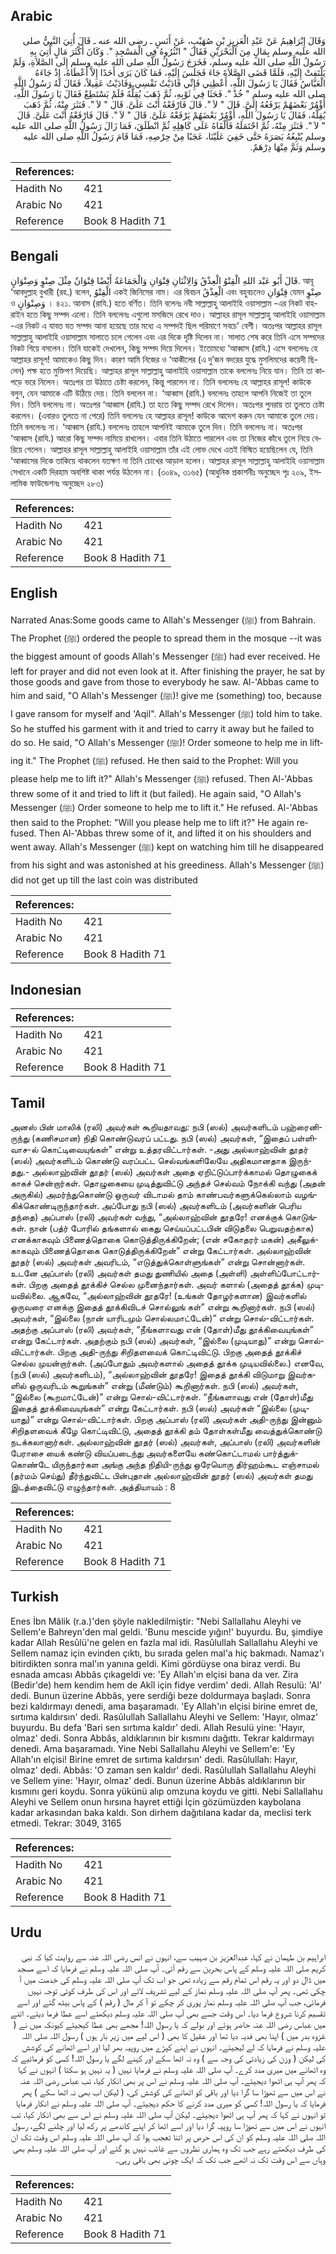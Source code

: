 ## Arabic


<div dir="rtl" lang="ar" style={{fontSize:'larger',backgroundColor:'#f8f9fa',padding:20}}>
وَقَالَ إِبْرَاهِيمُ عَنْ عَبْدِ الْعَزِيزِ بْنِ صُهَيْبٍ، عَنْ أَنَسٍ ـ رضى الله عنه ـ قَالَ أُتِيَ النَّبِيُّ صلى الله عليه وسلم بِمَالٍ مِنَ الْبَحْرَيْنِ فَقَالَ ‏"‏ انْثُرُوهُ فِي الْمَسْجِدِ ‏"‏‏.‏ وَكَانَ أَكْثَرَ مَالٍ أُتِيَ بِهِ رَسُولُ اللَّهِ صلى الله عليه وسلم، فَخَرَجَ رَسُولُ اللَّهِ صلى الله عليه وسلم إِلَى الصَّلاَةِ، وَلَمْ يَلْتَفِتْ إِلَيْهِ، فَلَمَّا قَضَى الصَّلاَةَ جَاءَ فَجَلَسَ إِلَيْهِ، فَمَا كَانَ يَرَى أَحَدًا إِلاَّ أَعْطَاهُ، إِذْ جَاءَهُ الْعَبَّاسُ فَقَالَ يَا رَسُولَ اللَّهِ، أَعْطِنِي فَإِنِّي فَادَيْتُ نَفْسِي وَفَادَيْتُ عَقِيلاً، فَقَالَ لَهُ رَسُولُ اللَّهِ صلى الله عليه وسلم ‏"‏ خُذْ ‏"‏‏.‏ فَحَثَا فِي ثَوْبِهِ، ثُمَّ ذَهَبَ يُقِلُّهُ فَلَمْ يَسْتَطِعْ فَقَالَ يَا رَسُولَ اللَّهِ، أُؤْمُرْ بَعْضَهُمْ يَرْفَعُهُ إِلَىَّ‏.‏ قَالَ ‏"‏ لاَ ‏"‏‏.‏ قَالَ فَارْفَعْهُ أَنْتَ عَلَىَّ‏.‏ قَالَ ‏"‏ لاَ ‏"‏‏.‏ فَنَثَرَ مِنْهُ، ثُمَّ ذَهَبَ يُقِلُّهُ، فَقَالَ يَا رَسُولَ اللَّهِ، أُؤْمُرْ بَعْضَهُمْ يَرْفَعْهُ عَلَىَّ‏.‏ قَالَ ‏"‏ لاَ ‏"‏‏.‏ قَالَ فَارْفَعْهُ أَنْتَ عَلَىَّ‏.‏ قَالَ ‏"‏ لاَ ‏"‏‏.‏ فَنَثَرَ مِنْهُ، ثُمَّ احْتَمَلَهُ فَأَلْقَاهُ عَلَى كَاهِلِهِ ثُمَّ انْطَلَقَ، فَمَا زَالَ رَسُولُ اللَّهِ صلى الله عليه وسلم يُتْبِعُهُ بَصَرَهُ حَتَّى خَفِيَ عَلَيْنَا، عَجَبًا مِنْ حِرْصِهِ، فَمَا قَامَ رَسُولُ اللَّهِ صلى الله عليه وسلم وَثَمَّ مِنْهَا دِرْهَمٌ‏.‏
</div>
<div style={{backgroundColor:'#f8f9fa',padding:20, marginBottom: 10}}><table> <thead> <tr> <th>References:</th> <th></th> </tr> </thead> <tbody><tr><td>Hadith No</td><td>421</td></tr><tr><td>Arabic No</td><td>421</td></tr><tr><td>Reference</td><td>Book 8 Hadith 71</td></tr></tbody></table></div>

## Bengali


<div dir="ltr" lang="bn" style={{fontSize:'larger',backgroundColor:'#f8f9fa',padding:20}}>
قَالَ أَبُو عَبْد اللهِ الْقِنْوُ الْعِذْقُ وَالِاثْنَانِ قِنْوَانِ وَالْجَمَاعَةُ أَيْضًا قِنْوَانٌ مِثْلَ صِنْوٍ وَصِنْوَانٍ. আবূ ‘আবদুল্লাহ বুখারী (রহ.) বলেন, الْقِنْوُ একই জিনিসের নাম। এর দ্বিবচন الْعِذْقُ এবং বহুবচনেও قِنْوَانِ যেমন صِنْوٍ ও وَصِنْوَانٍ । ৪২১. আনাস (রাযি.) হতে বর্ণিত। তিনি বলেনঃ নবী সাল্লাল্লাহু আলাইহি ওয়াসাল্লাম -এর নিকট বাহরাইন হতে কিছু সম্পদ এলো। তিনি বললেনঃ এগুলো মসজিদে রেখে দাও। আল্লাহর রাসূল সাল্লাল্লাহু আলাইহি ওয়াসাল্লাম -এর নিকট এ যাবত যত সম্পদ আনা হয়েছে তার মধ্যে এ সম্পদই ছিল পরিমাণে সবচে’ বেশী। অতঃপর আল্লাহর রাসূল সাল্লাল্লাহু আলাইহি ওয়াসাল্লাম সালাতে চলে গেলেন এবং এর দিকে দৃষ্টি দিলেন না। সালাত শেষ করে তিনি এসে সম্পদের নিকট গিয়ে বসলেন। তিনি যাকেই দেখলেন, কিছু সম্পদ দিয়ে দিলেন। ইতোমধ্যে ‘আব্বাস (রাযি.) এসে বললেনঃ হে আল্লাহর রাসূল! আমাকেও কিছু দিন। কারণ আমি নিজের ও ‘আকীলের (এ দু’জন বদরের যুদ্ধে মুসলিমদের কয়েদী ছিলেন) পক্ষ হতে মুক্তিপণ দিয়েছি। আল্লাহর রাসূল সাল্লাল্লাহু আলাইহি ওয়াসাল্লাম তাকে বললেনঃ নিয়ে যান। তিনি তা কাপড়ে ভরে নিলেন। অতঃপর তা উঠাতে চেষ্টা করলেন, কিন্তু পারলেন না। তিনি বললেনঃ হে আল্লাহর রাসূল! কাউকে বলুন, যেন আমাকে এটি উঠিয়ে দেয়। তিনি বললেন না। ‘আব্বাস (রাযি.) বললেনঃ তাহলে আপনি নিজেই তা তুলে দিন। তিনি বললেনঃ না। অতঃপর ‘আব্বাস (রাযি.) তা হতে কিছু সম্পদ রেখে দিলেন। অতঃপর পুনরায় তা তুলতে চেষ্টা করলেন। (এবারও তুলতে না পেরে) তিনি বললেনঃ হে আল্লাহর রাসূল! কাউকে আদেশ করুন যেন আমাকে তুলে দেয়। তিনি বললেনঃ না। ‘আব্বাস (রাযি.) বললেনঃ তাহলে আপনিই আমাকে তুলে দিন। তিনি বললেনঃ না। অতঃপর ‘আব্বাস (রাযি.) আরো কিছু সম্পদ নামিয়ে রাখলেন। এবার তিনি উঠাতে পারলেন এবং তা নিজের কাঁধে তুলে নিয়ে বেরিয়ে গেলেন। আল্লাহর রাসূল সাল্লাল্লাহু আলাইহি ওয়াসাল্লাম তাঁর এই লোভ দেখে এতই বিস্মিত হয়েছিলেন যে, তিনি ‘আব্বাসের দিকে তাকিয়ে থাকলেন যতক্ষণ না তিনি চোখের আড়াল হলেন। আল্লাহর রাসূল সাল্লাল্লাহু আলাইহি ওয়াসাল্লাম সেখানে একটি দিরহাম অবশিষ্ট থাকা পর্যন্ত উঠলেন না। (৩০৪৯, ৩১৬৫) (আধুনিক প্রকাশনীঃ অনুচ্ছেদ পৃঃ ২০৯, ইসলামিক ফাউন্ডেশনঃ অনুচ্ছেদ ২৮৩)
</div>
<div style={{backgroundColor:'#f8f9fa',padding:20, marginBottom: 10}}><table> <thead> <tr> <th>References:</th> <th></th> </tr> </thead> <tbody><tr><td>Hadith No</td><td>421</td></tr><tr><td>Arabic No</td><td>421</td></tr><tr><td>Reference</td><td>Book 8 Hadith 71</td></tr></tbody></table></div>

## English


<div dir="ltr" lang="en" style={{fontSize:'larger',backgroundColor:'#f8f9fa',padding:20}}>
Narrated Anas:Some goods came to Allah's Messenger (ﷺ) from Bahrain. The Prophet (ﷺ) ordered the people to spread them in the mosque --it was the biggest amount of goods Allah's Messenger (ﷺ) had ever received. He left for prayer and did not even look at it. After finishing the prayer, he sat by those goods and gave from those to everybody he saw. Al-'Abbas came to him and said, "O Allah's Messenger (ﷺ)! give me (something) too, because I gave ransom for myself and 'Aqil". Allah's Messenger (ﷺ) told him to take. So he stuffed his garment with it and tried to carry it away but he failed to do so. He said, "O Allah's Messenger (ﷺ)! Order someone to help me in lifting it." The Prophet (ﷺ) refused. He then said to the Prophet: Will you please help me to lift it?" Allah's Messenger (ﷺ) refused. Then Al-'Abbas threw some of it and tried to lift it (but failed). He again said, "O Allah's Messenger (ﷺ) Order someone to help me to lift it." He refused. Al-'Abbas then said to the Prophet: "Will you please help me to lift it?" He again refused. Then Al-'Abbas threw some of it, and lifted it on his shoulders and went away. Allah's Messenger (ﷺ) kept on watching him till he disappeared from his sight and was astonished at his greediness. Allah's Messenger (ﷺ) did not get up till the last coin was distributed
</div>
<div style={{backgroundColor:'#f8f9fa',padding:20, marginBottom: 10}}><table> <thead> <tr> <th>References:</th> <th></th> </tr> </thead> <tbody><tr><td>Hadith No</td><td>421</td></tr><tr><td>Arabic No</td><td>421</td></tr><tr><td>Reference</td><td>Book 8 Hadith 71</td></tr></tbody></table></div>

## Indonesian


<div dir="ltr" lang="id" style={{fontSize:'larger',backgroundColor:'#f8f9fa',padding:20}}>

</div>
<div style={{backgroundColor:'#f8f9fa',padding:20, marginBottom: 10}}><table> <thead> <tr> <th>References:</th> <th></th> </tr> </thead> <tbody><tr><td>Hadith No</td><td>421</td></tr><tr><td>Arabic No</td><td>421</td></tr><tr><td>Reference</td><td>Book 8 Hadith 71</td></tr></tbody></table></div>

## Tamil


<div dir="ltr" lang="ta" style={{fontSize:'larger',backgroundColor:'#f8f9fa',padding:20}}>
அனஸ் பின் மாலிக் (ரலி) அவர்கள் கூறியதாவது: நபி (ஸல்) அவர்களிடம் பஹ்ரைனி-ருந்து (கணிசமான) நிதி கொண்டுவரப் பட்டது. நபி (ஸல்) அவர்கள், “இதைப் பள்ளிவாச-ல் கொட்டிவையுங்கள்” என்று உத்தரவிட்டார்கள். -அது அல்லாஹ்வின் தூதர் (ஸல்) அவர்களிடம் கொண்டு வரப்பட்ட செல்வங்களிலேயே அதிகமானதாக இருந்தது.- அல்லாஹ்வின் தூதர் (ஸல்) அவர்கள் அதை ஏறிட்டுப்பார்க்காமல் தொழுகைக் காகச் சென்றார்கள். தொழுகையை முடித்துவிட்டு அந்தச் செல்வம் நோக்கி வந்து (அதன் அருகில்) அமர்ந்துகொண்டு ஒருவர் விடாமல் தாம் காண்பவர்களுக்கெல்லாம் வழங்கிக்கொண்டிருந்தார்கள். அப்போது நபி (ஸல்) அவர்களிடம் (அவர்களின் பெரிய தந்தை) அப்பாஸ் (ரலி) அவர்கள் வந்து, “அல்லாஹ்வின் தூதரே! எனக்குக் கொடுங்கள். நான் (பத்ர் போரில் தங்களால் கைது செய்யப்பட்டபின் விடுதலை பெறுவதற்காக) எனக்காகவும் பிணைத்தொகை கொடுத்திருக்கிறேன்; (என் சகோதரர் மகன்) அகீலுக்காகவும் பிணைத்தொகை கொடுத்திருக்கிறேன்” என்று கேட்டார்கள். அல்லாஹ்வின் தூதர் (ஸல்) அவர்கள் அவரிடம், “எடுத்துக்கொள்ளுங்கள்” என்று சொன்னார்கள். உடனே அப்பாஸ் (ரலி) அவர்கள் தமது துணியில் அதை (அள்ளி) அள்ளிப்போட்டார்கள். பிறகு அதைத் தூக்கிச் செல்ல முனைந்தார்கள். அவர் களால் (அதைத் தூக்க) முடியவில்லை. ஆகவே, “அல்லாஹ்வின் தூதரே! (உங்கள் தோழர்களான) இவர்களில் ஒருவரை எனக்கு இதைத் தூக்கிவிடச் சொல்லுங் கள்” என்று கூறினார்கள். நபி (ஸல்) அவர்கள், “இல்லை (நான் யாரிடமும் சொல்லமாட்டேன்)” என்று சொல்-விட்டார்கள். அதற்கு அப்பாஸ் (ரலி) அவர்கள், “நீங்களாவது என் (தோள்)மீது தூக்கிவையுங்கள்” என்று கேட்டார்கள். அதற்கும் நபி (ஸல்) அவர்கள், “இல்லை (முடியாது)” என்று சொல்-விட்டார்கள். பிறகு அதி-ருந்து சிறிதளவைக் கொட்டிவிட்டு. பிறகு அதைத் தூக்கிச் செல்ல முயன்றார்கள். (அப்போதும் அவர்களால் அதைத் தூக்க முடியவில்லை.) எனவே, (நபி (ஸல்) அவர்களிடம்), “அல்லாஹ்வின் தூதரே! இதைத் தூக்கி விடுமாறு இவர்களில் ஒருவரிடம் கூறுங்கள்” என்று (மீண்டும்) கூறினார்கள். நபி (ஸல்) அவர்கள், “இல்லை (கூறமாட்டேன்)” என்று சொல்-விட்டார்கள். “நீங்களாவது என் (தோள்)மீது இதைத் தூக்கிவையுங்கள்” என்று கேட்டார்கள். நபி (ஸல்) அவர்கள் “இல்லை (முடியாது)” என்று சொல்-விட்டார்கள். பிறகு அப்பாஸ் (ரலி) அவர்கள் அதி-ருந்து இன்னும் சிறிதளவைக் கீழே கொட்டிவிட்டு, அதைத் தூக்கி தம் தோள்கள்மீது வைத்துக்கொண்டு நடக்கலானார்கள். அல்லாஹ்வின் தூதர் (ஸல்) அவர்கள், அப்பாஸ் (ரலி) அவர்களின் பேராசை யைக் கண்டு வியப்படைந்து அவர்களையே கண்கொட்டாமல் பார்த்துக்கொண்டே யிருந்தார்கள அங்கு அந்த நிதியி-ருந்து ஒரேயொரு திர்ஹம்கூட எஞ்சாமல் (தர்மம் செய்து) தீர்ந்துவிட்ட பின்புதான் அல்லாஹ்வின் தூதர் (ஸல்) அவர்கள் தமது இடத்தைவிட்டு எழுந்தார்கள். அத்தியாயம் : 8
</div>
<div style={{backgroundColor:'#f8f9fa',padding:20, marginBottom: 10}}><table> <thead> <tr> <th>References:</th> <th></th> </tr> </thead> <tbody><tr><td>Hadith No</td><td>421</td></tr><tr><td>Arabic No</td><td>421</td></tr><tr><td>Reference</td><td>Book 8 Hadith 71</td></tr></tbody></table></div>

## Turkish


<div dir="ltr" lang="tr" style={{fontSize:'larger',backgroundColor:'#f8f9fa',padding:20}}>
Enes İbn Mâlik (r.a.)'den şöyle nakledilmiştir: "Nebi Sallallahu Aleyhi ve Sellem'e Bahreyn'den mal geldi. 'Bunu mescide yığın!' buyurdu. Bu, şimdiye kadar Allah Resûlü'ne gelen en fazla mal idi. Rasûlullah Sallallahu Aleyhi ve Sellem namaz için evinden çıktı, bu sırada gelen mal'a hiç bakmadı. Namaz'ı bitirdikten sonra mal'ın yanına geldi. Kimi gördüyse ona biraz verdi. Bu esnada amcası Abbâs çıkageldi ve: 'Ey Allah'ın elçisi bana da ver. Zira (Bedir'de) hem kendim hem de Akîl için fidye verdim' dedi. Allah Resulü: 'Al' dedi. Bunun üzerine Abbâs, yere serdiği beze doldurmaya başladı. Sonra bezi kaldırmayı denedi, ama başaramadı. 'Ey Allah'ın elçisi birine emret de, sırtıma kaldırsın' dedi. Rasûlullah Sallallahu Aleyhi ve Sellem: 'Hayır, olmaz' buyurdu. Bu defa 'Bari sen sırtıma kaldır' dedi. Allah Resulü yine: 'Hayır, olmaz' dedi. Sonra Abbâs, aldıklarının bir kısmını dağıttı. Tekrar kaldırmayı denedi. Ama başaramadı. Yine Nebi Sallallahu Aleyhi ve Sellem'e: 'Ey Allah'ın elçisi! Birine emret de sırtıma kaldırsın' dedi. Rasûlullah: Hayır, olmaz' dedi. Abbâs: 'O zaman sen kaldır' dedi. Rasûlullah Sallallahu Aleyhi ve Sellem yine: 'Hayır, olmaz' dedi. Bunun üzerine Abbâs aldıklarının bir kısmını geri koydu. Sonra yükünü alıp omzuna koydu ve gitti. Nebi Sallallahu Aleyhi ve Sellem onun hırsına hayret ettiği İçin gözümüzden kaybolana kadar arkasından baka kaldı. Son dirhem dağıtılana kadar da, meclisi terk etmedi. Tekrar: 3049, 3165
</div>
<div style={{backgroundColor:'#f8f9fa',padding:20, marginBottom: 10}}><table> <thead> <tr> <th>References:</th> <th></th> </tr> </thead> <tbody><tr><td>Hadith No</td><td>421</td></tr><tr><td>Arabic No</td><td>421</td></tr><tr><td>Reference</td><td>Book 8 Hadith 71</td></tr></tbody></table></div>

## Urdu


<div dir="rtl" lang="ur" style={{fontSize:'larger',backgroundColor:'#f8f9fa',padding:20}}>
ابراہیم بن طہمان نے کہا، عبدالعزیز بن صہیب سے، انہوں نے انس رضی اللہ عنہ سے روایت کیا کہ نبی کریم صلی اللہ علیہ وسلم کے پاس بحرین سے رقم آئی۔ آپ صلی اللہ علیہ وسلم نے فرمایا کہ اسے مسجد میں ڈال دو اور یہ رقم اس تمام رقم سے زیادہ تھی جو اب تک آپ صلی اللہ علیہ وسلم کی خدمت میں آ چکی تھی۔ پھر آپ صلی اللہ علیہ وسلم نماز کے لیے تشریف لائے اور اس کی طرف کوئی توجہ نہیں فرمائی، جب آپ صلی اللہ علیہ وسلم نماز پوری کر چکے تو آ کر مال ( رقم ) کے پاس بیٹھ گئے اور اسے تقسیم کرنا شروع فرما دیا۔ اس وقت جسے بھی آپ صلی اللہ علیہ وسلم دیکھتے اسے عطا فرما دیتے۔ اتنے میں عباس رضی اللہ عنہ حاضر ہوئے اور بولے کہ یا رسول اللہ! مجھے بھی عطا کیجیئے کیونکہ میں نے ( غزوہ بدر میں ) اپنا بھی فدیہ دیا تھا اور عقیل کا بھی ( اس لیے میں زیر بار ہوں ) رسول اللہ صلی اللہ علیہ وسلم نے فرمایا کہ لے لیجیئے۔ انہوں نے اپنے کپڑے میں روپیہ بھر لیا اور اسے اٹھانے کی کوشش کی لیکن ( وزن کی زیادتی کی وجہ سے ) وہ نہ اٹھا سکے اور کہنے لگے یا رسول اللہ! کسی کو فرمائیے کہ وہ اٹھانے میں میری مدد کرے۔ آپ صلی اللہ علیہ وسلم نے فرمایا نہیں ( یہ نہیں ہو سکتا ) انہوں نے کہا کہ پھر آپ ہی اٹھوا دیجیئے۔ آپ صلی اللہ علیہ وسلم نے اس پر بھی انکار کیا، تب عباس رضی اللہ عنہ نے اس میں سے تھوڑا سا گرا دیا اور باقی کو اٹھانے کی کوشش کی، ( لیکن اب بھی نہ اٹھا سکے ) پھر فرمایا کہ یا رسول اللہ! کسی کو میری مدد کرنے کا حکم دیجیئے۔ آپ صلی اللہ علیہ وسلم نے انکار فرمایا تو انہوں نے کہا کہ پھر آپ ہی اٹھوا دیجیئے۔ لیکن آپ صلی اللہ علیہ وسلم نے اس سے بھی انکار کیا، تب انہوں نے اس میں سے تھوڑا سا روپیہ گرا دیا اور اسے اٹھا کر اپنے کاندھے پر رکھ لیا اور چلنے لگے، رسول اللہ صلی اللہ علیہ وسلم کو ان کی اس حرص پر اتنا تعجب ہوا کہ آپ صلی اللہ علیہ وسلم اس وقت تک ان کی طرف دیکھتے رہے جب تک وہ ہماری نظروں سے غائب نہیں ہو گئے اور آپ صلی اللہ علیہ وسلم بھی وہاں سے اس وقت تک نہ اٹھے جب تک کہ ایک چونی بھی باقی رہی۔
</div>
<div style={{backgroundColor:'#f8f9fa',padding:20, marginBottom: 10}}><table> <thead> <tr> <th>References:</th> <th></th> </tr> </thead> <tbody><tr><td>Hadith No</td><td>421</td></tr><tr><td>Arabic No</td><td>421</td></tr><tr><td>Reference</td><td>Book 8 Hadith 71</td></tr></tbody></table></div>